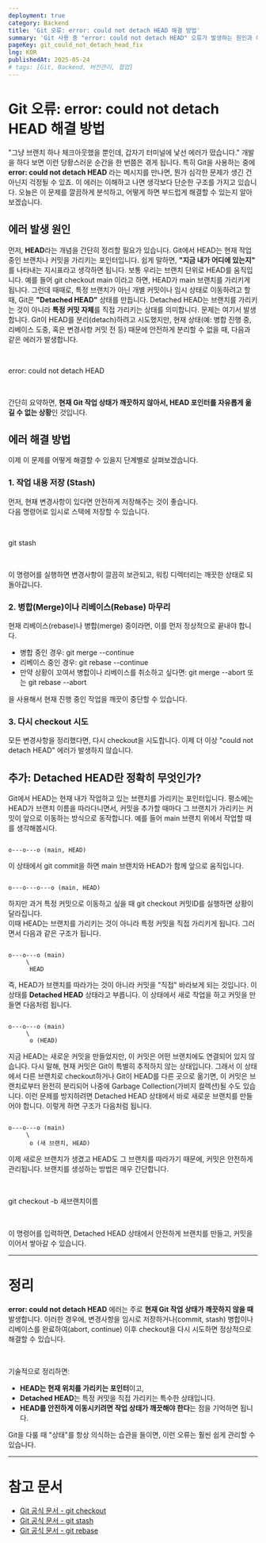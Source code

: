```yaml
---
deployment: true
category: Backend
title: 'Git 오류: error: could not detach HEAD 해결 방법'
summary: 'Git 사용 중 "error: could not detach HEAD" 오류가 발생하는 원인과 이를 안전하게 해결하는 방법을 정리해봅니다.'
pageKey: git_could_not_detach_head_fix
lng: KOR
publishedAt: 2025-05-24
# tags: [Git, Backend, 버전관리, 협업]
---
```


# Git 오류: error: could not detach HEAD 해결 방법

"그냥 브랜치 하나 체크아웃했을 뿐인데, 갑자기 터미널에 낯선 에러가 떴습니다." 개발을 하다 보면 이런 당황스러운 순간을 한 번쯤은 겪게 됩니다. 특히 Git을 사용하는 중에 **error: could not detach HEAD** 라는 메시지를 만나면, 뭔가 심각한 문제가 생긴 건 아닌지 걱정될 수 있죠. 이 에러는 이해하고 나면 생각보다 단순한 구조를 가지고 있습니다. 오늘은 이 문제를 깔끔하게 분석하고, 어떻게 하면 부드럽게 해결할 수 있는지 알아보겠습니다.

## 에러 발생 원인

먼저, **HEAD**라는 개념을 간단히 정리할 필요가 있습니다. Git에서 HEAD는 현재 작업 중인 브랜치나 커밋을 가리키는 포인터입니다. 쉽게 말하면, **"지금 내가 어디에 있는지"** 를 나타내는 지시표라고 생각하면 됩니다. 보통 우리는 브랜치 단위로 HEAD를 움직입니다. 예를 들어 <codeline>git checkout main</codeline> 이라고 하면, HEAD가 main 브랜치를 가리키게 됩니다. 그런데 때때로, 특정 브랜치가 아닌 개별 커밋이나 임시 상태로 이동하려고 할 때, Git은 **"Detached HEAD"** 상태를 만듭니다. Detached HEAD는 브랜치를 가리키는 것이 아니라 **특정 커밋 자체**를 직접 가리키는 상태를 의미합니다. 문제는 여기서 발생합니다. Git이 HEAD를 분리(detach)하려고 시도했지만, 현재 상태(예: 병합 진행 중, 리베이스 도중, 혹은 변경사항 커밋 전 등) 때문에 안전하게 분리할 수 없을 때, 다음과 같은 에러가 발생합니다.

<br />

<codeline>error: could not detach HEAD</codeline>

<br />

간단히 요약하면, **현재 Git 작업 상태가 깨끗하지 않아서, HEAD 포인터를 자유롭게 옮길 수 없는 상황**인 것입니다.

## 에러 해결 방법

이제 이 문제를 어떻게 해결할 수 있을지 단계별로 살펴보겠습니다.

### 1. 작업 내용 저장 (Stash)

먼저, 현재 변경사항이 있다면 안전하게 저장해주는 것이 좋습니다.  
다음 명령어로 임시로 스택에 저장할 수 있습니다.

<br />

<codeline>git stash</codeline>

<br />

이 명령어를 실행하면 변경사항이 깔끔히 보관되고, 워킹 디렉터리는 깨끗한 상태로 되돌아갑니다.

### 2. 병합(Merge)이나 리베이스(Rebase) 마무리

현재 리베이스(rebase)나 병합(merge) 중이라면, 이를 먼저 정상적으로 끝내야 합니다.

- 병합 중인 경우: <codeline>git merge --continue</codeline>
- 리베이스 중인 경우: <codeline>git rebase --continue</codeline>
- 만약 상황이 꼬여서 병합이나 리베이스를 취소하고 싶다면: <codeline>git merge --abort</codeline>
  또는 <codeline>git rebase --abort</codeline>

을 사용해서 현재 진행 중인 작업을 깨끗이 중단할 수 있습니다.

### 3. 다시 checkout 시도

모든 변경사항을 정리했다면, 다시 checkout을 시도합니다. 이제 더 이상 "could not detach HEAD" 에러가 발생하지 않습니다.

## 추가: Detached HEAD란 정확히 무엇인가?

Git에서 HEAD는 현재 내가 작업하고 있는 브랜치를 가리키는 포인터입니다. 평소에는 HEAD가 브랜치 이름을 따라다니면서, 커밋을 추가할 때마다 그 브랜치가 가리키는 커밋이 앞으로 이동하는 방식으로 동작합니다. 예를 들어 main 브랜치 위에서 작업할 때를 생각해봅시다.

```

o---o---o (main, HEAD)

```

이 상태에서 <codeline>git commit</codeline>을 하면 main 브랜치와 HEAD가 함께 앞으로 움직입니다.

```

o---o---o---o (main, HEAD)

```

하지만 과거 특정 커밋으로 이동하고 싶을 때 <codeline>git checkout 커밋ID</codeline>를 실행하면 상황이 달라집니다.  
이때 HEAD는 브랜치를 가리키는 것이 아니라 특정 커밋을 직접 가리키게 됩니다. 그러면서 다음과 같은 구조가 됩니다.

```

o---o---o (main)
     \
      HEAD

```

즉, HEAD가 브랜치를 따라가는 것이 아니라 커밋을 "직접" 바라보게 되는 것입니다. 이 상태를 **Detached HEAD** 상태라고 부릅니다. 이 상태에서 새로 작업을 하고 커밋을 만들면 다음처럼 됩니다.

```

o---o---o (main)
     \
      o (HEAD)

```

지금 HEAD는 새로운 커밋을 만들었지만, 이 커밋은 어떤 브랜치에도 연결되어 있지 않습니다. 다시 말해, 현재 커밋은 Git이 특별히 추적하지 않는 상태입니다. 그래서 이 상태에서 다른 브랜치로 checkout하거나 Git이 HEAD를 다른 곳으로 옮기면, 이 커밋은 브랜치로부터 완전히 분리되어 나중에 Garbage Collection(가비지 컬렉션)될 수도 있습니다. 이런 문제를 방지하려면 Detached HEAD 상태에서 바로 새로운 브랜치를 만들어야 합니다. 이렇게 하면 구조가 다음처럼 됩니다.

```

o---o---o (main)
     \
      o (새 브랜치, HEAD)

```

이제 새로운 브랜치가 생겼고 HEAD도 그 브랜치를 따라가기 때문에, 커밋은 안전하게 관리됩니다. 브랜치를 생성하는 방법은 매우 간단합니다.

<br />

<codeline>git checkout -b 새브랜치이름</codeline>

<br />

이 명령어를 입력하면, Detached HEAD 상태에서 안전하게 브랜치를 만들고, 커밋을 이어서 쌓아갈 수 있습니다.

---

# 정리

**error: could not detach HEAD** 에러는 주로 **현재 Git 작업 상태가 깨끗하지 않을 때** 발생합니다. 이러한 경우에, 변경사항을 임시로 저장하거나(commit, stash) 병합이나 리베이스를 완료하여(abort, continue) 이후 checkout을 다시 시도하면 정상적으로 해결할 수 있습니다.

<br />

기술적으로 정리하면:

- **HEAD는 현재 위치를 가리키는 포인터**이고,
- **Detached HEAD**는 특정 커밋을 직접 가리키는 특수한 상태입니다.
- **HEAD를 안전하게 이동시키려면 작업 상태가 깨끗해야 한다**는 점을 기억하면 됩니다.

Git을 다룰 때 "상태"를 항상 의식하는 습관을 들이면, 이런 오류는 훨씬 쉽게 관리할 수 있습니다.

---

# 참고 문서

- [Git 공식 문서 - git checkout](https://git-scm.com/docs/git-checkout)
- [Git 공식 문서 - git stash](https://git-scm.com/docs/git-stash)
- [Git 공식 문서 - git rebase](https://git-scm.com/docs/git-rebase)
